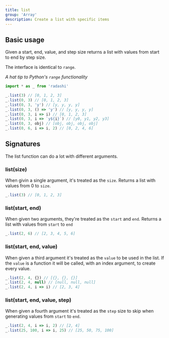 ```yaml
---
title: list
group: 'Array'
description: Create a list with specific items
---
```


## Basic usage

Given a start, end, value, and step size returns a list with values from start to end by step size.

The interface is identical to `range`.

_A hat tip to Python's `range` functionality_

```ts
import * as _ from 'radashi'

_.list(3) // [0, 1, 2, 3]
_.list(0, 3) // [0, 1, 2, 3]
_.list(0, 3, 'y') // [y, y, y, y]
_.list(0, 3, () => 'y') // [y, y, y, y]
_.list(0, 3, i => i) // [0, 1, 2, 3]
_.list(0, 3, i => `y${i}`) // [y0, y1, y2, y3]
_.list(0, 3, obj) // [obj, obj, obj, obj]
_.list(0, 6, i => i, 2) // [0, 2, 4, 6]
```

## Signatures

The list function can do a lot with different arguments.

### list(size)

When givin a single argument, it's treated as the `size`. Returns a list with values from 0 to `size`.

```ts
_.list(3) // [0, 1, 2, 3]
```

### list(start, end)

When given two arguments, they're treated as the `start` and `end`. Returns a list with values from `start` to `end`

```ts
_.list(2, 6) // [2, 3, 4, 5, 6]
```

### list(start, end, value)

When given a third argument it's treated as the `value` to be used in the list. If the `value` is a function it will be called, with an index argument, to create every value.

```ts
_.list(2, 4, {}) // [{}, {}, {}]
_.list(2, 4, null) // [null, null, null]
_.list(2, 4, i => i) // [2, 3, 4]
```

### list(start, end, value, step)

When given a fourth argument it's treated as the `step` size to skip when generating values from `start` to `end`.

```ts
_.list(2, 4, i => i, 2) // [2, 4]
_.list(25, 100, i => i, 25) // [25, 50, 75, 100]
```
